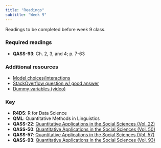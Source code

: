 ```yaml
---
title: "Readings"
subtitle: "Week 9"
---
```


Readings to be completed before week 9 class. 

### Required readings

- **QASS-93**: Ch. 2, 3, and 4; p. 7-63


### Additional resources

- [Model choices/interactions](https://gallery.shinyapps.io/multi_regression/)
- [StackOverflow question w/ good answer](https://stats.stackexchange.com/questions/94010/understanding-dummy-manual-or-automated-variable-creation-in-glm)
- [Dummy variables (video)](https://www.youtube.com/watch?v=2s8AwoKZ-UE)



### Key 

- **R4DS**: R for Data Science
- **QML**: Quantitative Methods in Linguistics
- **QASS-22**: [Quantitative Applications in the Social Sciences (Vol. 22)](https://www.jvcasillas.com/syllabi/589/refs/files/qass_22_applied_regression_an_introduction.pdf)
- **QASS-50**: [Quantitative Applications in the Social Sciences (Vol. 50)](https://www.jvcasillas.com/syllabi/589/refs/files/qass_50_multiple_regression_in_practice.pdf)
- **QASS-57**: [Quantitative Applications in the Social Sciences (Vol. 57)](https://www.jvcasillas.com/syllabi/589/refs/files/qass_57_understanding_regression_analysis_an_introductory_guide.pdf)
- **QASS-93**: [Quantitative Applications in the Social Sciences (Vol. 93)](https://www.jvcasillas.com/syllabi/589/refs/files/qass_93_regression_with_dummy_variables.pdf)
